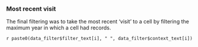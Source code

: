 ### Most recent visit

The final filtering was to take the most recent 'visit' to a cell by filtering the maximum year in which a cell had records.

`r paste0(data_filter$filter_text[i], " ", data_filter$context_text[i])`

<br>
